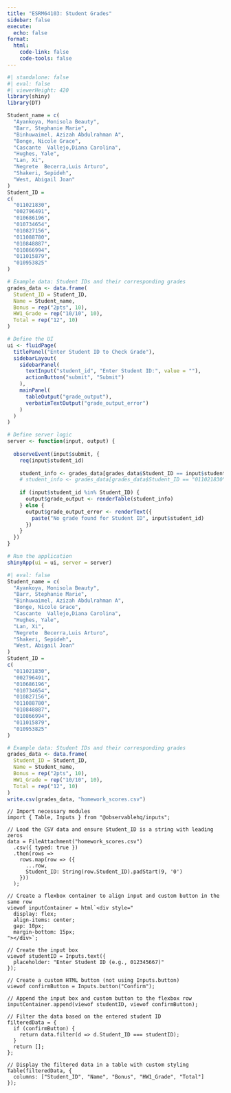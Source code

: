 ```yaml
---
title: "ESRM64103: Student Grades"
sidebar: false
execute: 
  echo: false
format: 
  html:
    code-link: false
    code-tools: false
---
```


```r
#| standalone: false
#| eval: false
#| viewerHeight: 420
library(shiny)
library(DT)

Student_name = c(
  "Ayankoya, Monisola Beauty",
  "Barr, Stephanie Marie",
  "Binhuwaimel, Azizah Abdulrahman A",
  "Bonge, Nicole Grace",
  "Cascante  Vallejo,Diana Carolina",
  "Hughes, Yale",
  "Lan, Xi",
  "Negrete  Becerra,Luis Arturo",
  "Shakeri, Sepideh",
  "West, Abigail Joan"
)
Student_ID = 
c(
  "011021830",
  "002796491",
  "010686196",
  "010734654",
  "010827156",
  "011088780",
  "010848887",
  "010866994",
  "011015879",
  "010953825"
)

# Example data: Student IDs and their corresponding grades
grades_data <- data.frame(
  Student_ID = Student_ID,
  Name = Student_name,
  Bonus = rep("2pts", 10),
  HW1_Grade = rep("10/10", 10),
  Total = rep("12", 10)
)

# Define the UI
ui <- fluidPage(
  titlePanel("Enter Student ID to Check Grade"),
  sidebarLayout(
    sidebarPanel(
      textInput("student_id", "Enter Student ID:", value = ""),
      actionButton("submit", "Submit")
    ),
    mainPanel(
      tableOutput("grade_output"),
      verbatimTextOutput("grade_output_error")
    )
  )
)

# Define server logic
server <- function(input, output) {
  
  observeEvent(input$submit, {
    req(input$student_id)
    
    student_info <- grades_data[grades_data$Student_ID == input$student_id, ]
    # student_info <- grades_data[grades_data$Student_ID == "011021830", ]
    
    if (input$student_id %in% Student_ID) {
      output$grade_output <- renderTable(student_info)
    } else {
      output$grade_output_error <- renderText({
        paste("No grade found for Student ID", input$student_id)
      })
    }
  })
}

# Run the application
shinyApp(ui = ui, server = server)
```

```r
#| eval: false
Student_name = c(
  "Ayankoya, Monisola Beauty",
  "Barr, Stephanie Marie",
  "Binhuwaimel, Azizah Abdulrahman A",
  "Bonge, Nicole Grace",
  "Cascante  Vallejo,Diana Carolina",
  "Hughes, Yale",
  "Lan, Xi",
  "Negrete  Becerra,Luis Arturo",
  "Shakeri, Sepideh",
  "West, Abigail Joan"
)
Student_ID = 
c(
  "011021830",
  "002796491",
  "010686196",
  "010734654",
  "010827156",
  "011088780",
  "010848887",
  "010866994",
  "011015879",
  "010953825"
)

# Example data: Student IDs and their corresponding grades
grades_data <- data.frame(
  Student_ID = Student_ID,
  Name = Student_name,
  Bonus = rep("2pts", 10),
  HW1_Grade = rep("10/10", 10),
  Total = rep("12", 10)
)
write.csv(grades_data, "homework_scores.csv")
```

```ojs
// Import necessary modules
import { Table, Inputs } from "@observablehq/inputs";

// Load the CSV data and ensure Student_ID is a string with leading zeros
data = FileAttachment("homework_scores.csv")
  .csv({ typed: true })
  .then(rows =>
    rows.map(row => ({
      ...row,
      Student_ID: String(row.Student_ID).padStart(9, '0')
    }))
  );

// Create a flexbox container to align input and custom button in the same row
viewof inputContainer = html`<div style="
  display: flex;
  align-items: center;
  gap: 10px;
  margin-bottom: 15px;
"></div>`;

// Create the input box
viewof studentID = Inputs.text({
  placeholder: "Enter Student ID (e.g., 012345667)"
});

// Create a custom HTML button (not using Inputs.button)
viewof confirmButton = Inputs.button("Confirm");

// Append the input box and custom button to the flexbox row
inputContainer.append(viewof studentID, viewof confirmButton);

// Filter the data based on the entered student ID
filteredData = {
  if (confirmButton) {
    return data.filter(d => d.Student_ID === studentID);
  }
  return [];
};

// Display the filtered data in a table with custom styling
Table(filteredData, {
  columns: ["Student_ID", "Name", "Bonus", "HW1_Grade", "Total"]
});


```